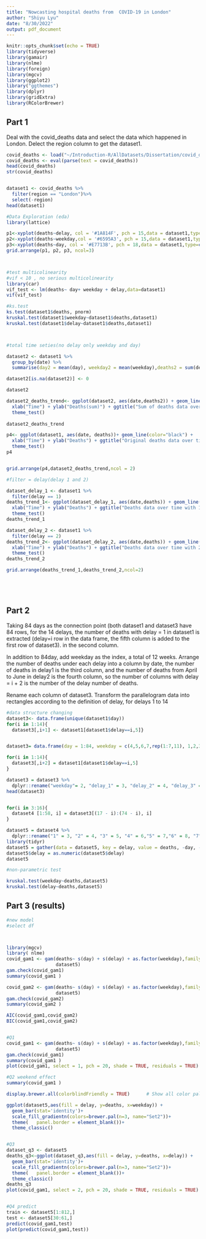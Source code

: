 ---
title: "Nowcasting hospital deaths from  COVID-19 in London"
author: "Shiyu Lyu"
date: "8/30/2022"
output: pdf_document
---

```{r setup, include=FALSE}
knitr::opts_chunk$set(echo = TRUE)
library(tidyverse)
library(gamair)
library(nlme)
library(foreign)
library(mgcv)
library(ggplot2)
library("ggthemes")
library(dplyr) 
library(gridExtra)
library(RColorBrewer)
```

## Part 1

Deal with the covid_deaths data and select the data which happened in London. Delect the region column
to get the dataset1.

```{r ，echo=FALSE}


covid_deaths <- load("~/Introduction-R/AllDatasets/Dissertation/covid_deaths.RData")
covid_deaths <- eval(parse(text = covid_deaths))
head(covid_deaths)
str(covid_deaths)


dataset1 <- covid_deaths %>%
  filter(region == "London")%>%
  select(-region)
head(dataset1)

#Data Exploration (eda)
library(lattice)

p1<-xyplot(deaths~delay, col = '#1A814F', pch = 15,data = dataset1,type=c("p","r"))
p2<-xyplot(deaths~weekday,col = '#6595A3', pch = 15,data = dataset1,type=c("p","r"))
p3<-xyplot(deaths~day, col = '#E7713B', pch = 18,data = dataset1,type=c("p","r"))
grid.arrange(p1, p2, p3, ncol=3)



#test multicolinearity
#vif < 10 , no serious multicolinearity
library(car)
vif_test <- lm(deaths~ day+ weekday + delay,data=dataset1)
vif(vif_test)

#ks.test
ks.test(dataset1$deaths, pnorm)
kruskal.test(dataset1$weekday~dataset1$deaths,dataset1)
kruskal.test(dataset1$delay~dataset1$deaths,dataset1)



#total time seties(no delay only weekday and day)

dataset2 <- dataset1 %>%
  group_by(date) %>%
  summarise(day2 = mean(day), weekday2 = mean(weekday),deaths2 = sum(deaths))

dataset2[is.na(dataset2)] <- 0

dataset2

dataset2_deaths_trend<- ggplot(dataset2, aes(date,deaths2)) + geom_line(color="black") +
  xlab("Time") + ylab("Deaths(sum)") + ggtitle("Sum of deaths data over time ")+
  theme_test()
  
dataset2_deaths_trend

p4<- ggplot(dataset1, aes(date, deaths))+ geom_line(color="black") +
  xlab("Time") + ylab("Deaths") + ggtitle("Original deaths data over time")+
  theme_test()
p4


grid.arrange(p4,dataset2_deaths_trend,ncol = 2)

#filter = delay(delay 1 and 2)

dataset_delay_1 <- dataset1 %>%
  filter(delay == 1)
deaths_trend_1<- ggplot(dataset_delay_1, aes(date,deaths)) + geom_line(color="black") +
  xlab("Time") + ylab("Deaths") + ggtitle("Deaths data over time with 1 delay")+
  theme_test()
deaths_trend_1

dataset_delay_2 <- dataset1 %>%
  filter(delay == 2)
deaths_trend_2<- ggplot(dataset_delay_2, aes(date,deaths)) + geom_line(color="black") +
  xlab("Time") + ylab("Deaths") + ggtitle("Deaths data over time with 2 delay")+
  theme_test()
deaths_trend_2

grid.arrange(deaths_trend_1,deaths_trend_2,ncol=2)






```


## Part 2

Taking 84 days as the connection point (both dataset1 and dataset3 have 84 rows, for the 14 delays, the number of deaths with delay = 1 in dataset1 is extracted (delay=i row in the data frame, the fifth column is added to the first row of dataset3). in the second column.

In addition to 84day, add weekday as the index, a total of 12 weeks.
Arrange the number of deaths under each delay into a column by date, the number of deaths in delay1 is the third column, and the number of deaths from April to June in delay2 is the fourth column, so the number of columns with delay = i + 2 is the number of the delay number of deaths.

Rename each column of dataset3. Transform the parallelogram data into rectangles according to the definition of delay, for delays 1 to 14

```{r , echo=FALSE}

#data structure changing
dataset3<- data.frame(unique(dataset1$day))
for(i in 1:14){
  dataset3[,i+1] <- dataset1[dataset1$delay==i,5]}


dataset3= data.frame(day = 1:84, weekday = c(4,5,6,7,rep(1:7,11), 1,2,3))

for(i in 1:14){
  dataset3[,i+2] = dataset1[dataset1$delay==i,5]
}

dataset3 = dataset3 %>%
  dplyr::rename("weekday"= 2, "delay_1" = 3, "delay_2" = 4, "delay_3" = 5, "delay_4" = 6,"delay_5" = 7,"delay_6" = 8, "delay_7" = 9, "delay_8" = 10, "delay_9" = 11, "delay_10" = 12,"delay_11" = 13, "delay_12" = 14, "delay_13" = 15, "delay_14" = 16) 
head(dataset3)


for(i in 3:16){
  dataset4 [1:58, i] = dataset3[(17 - i):(74 - i), i]
}                 

dataset5 = dataset4 %>%
  dplyr::rename("1" = 3, "2" = 4, "3" = 5, "4" = 6,"5" = 7,"6" = 8, "7" = 9, "8" = 10, "9" = 11, "10" = 12,"11" =13, "12" = 14, "13" = 15, "14" = 16) 
library(tidyr)
dataset5 = gather(data = dataset5, key = delay, value = deaths, -day, -weekday)
dataset5$delay = as.numeric(dataset5$delay)
dataset5

#non-parametric test

kruskal.test(weekday~deaths,dataset5)
kruskal.test(delay~deaths,dataset5)
```

## Part 3 (results)

```{r , echo=FALSE}
#new model
#select df



library(mgcv)
library( nlme)
covid_gam1 <- gam(deaths~ s(day) + s(delay) + as.factor(weekday),family = nb(link = "log"),
                  dataset5)
gam.check(covid_gam1)
summary(covid_gam1 )

covid_gam2 <- gam(deaths~ s(day) + s(delay) + as.factor(weekday),family = poisson(link = "log"),
                  dataset5)
gam.check(covid_gam2)
summary(covid_gam2 )

AIC(covid_gam1,covid_gam2)
BIC(covid_gam1,covid_gam2)


#Q1
covid_gam1 <- gam(deaths~ s(day) + s(delay) + as.factor(weekday),family = nb(link = "log"),
                  dataset5)
gam.check(covid_gam1)
summary(covid_gam1 )
plot(covid_gam1, select = 1, pch = 20, shade = TRUE, residuals = TRUE)

#Q2 weekend effect
summary(covid_gam1 )

display.brewer.all(colorblindFriendly = TRUE)      # Show all color palettes

ggplot(dataset5,aes(fill = delay, y=deaths, x=weekday)) +
  geom_bar(stat='identity')+
  scale_fill_gradientn(colors=brewer.pal(n=3, name="Set2"))+
  theme(   panel.border = element_blank())+
  theme_classic()


#Q3
dataset_q3 <- dataset5
deaths_q3<-ggplot(dataset_q3,aes(fill = delay, y=deaths, x=delay)) +
  geom_bar(stat='identity')+
  scale_fill_gradientn(colors=brewer.pal(n=3, name="Set2"))+
  theme(   panel.border = element_blank())+
  theme_classic()
deaths_q3
plot(covid_gam1, select = 2, pch = 20, shade = TRUE, residuals = TRUE)


#Q4 predict
train <- dataset5[1:812,]
test <- dataset5[30:61,]
predict(covid_gam1,test)
plot(predict(covid_gam1,test))

```
